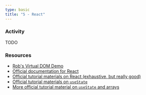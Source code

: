 ```yaml
---
type: basic
title: "5 - React"
---
```


### Activity

TODO

### Resources

- [Rob's Virtual DOM Demo](https://virtu-rob-dom.glitch.me/)
- [Official documentation for React](https://react.dev)
- [Official tutorial materials on React (exhaustive, but really good)](https://react.dev/learn)
- [Official tutorial materials on `useState`](https://react.dev/learn/updating-objects-in-state)
- [More official tutorial material on `useState` and arrays](https://react.dev/learn/updating-arrays-in-state)